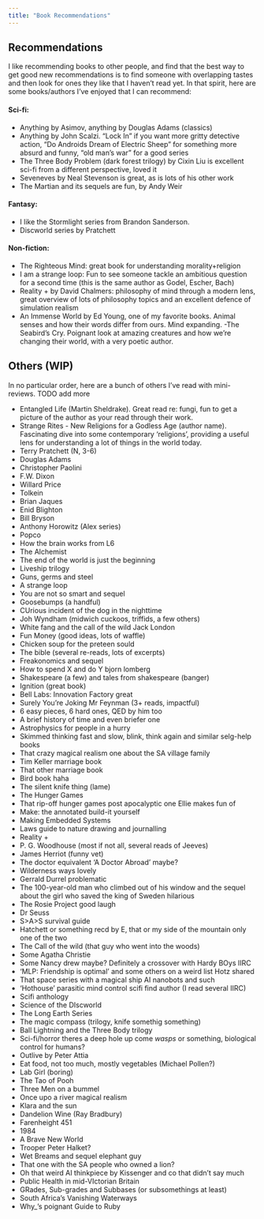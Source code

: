 ```yaml
---
title: "Book Recommendations"
---
```


## Recommendations
I like recommending books to other people, and find that the best way to get good new recommendations is to find someone with overlapping tastes and then look for ones they like that I haven't read yet. In that spirit, here are some books/authors I've enjoyed that I can recommend:

#### Sci-fi:
- Anything by Asimov, anything by Douglas Adams (classics)
- Anything by John Scalzi. "Lock In" if you want more gritty detective action, "Do Androids Dream of Electric Sheep" for something more absurd and funny, "old man's war" for a good series
- The Three Body Problem (dark forest trilogy) by Cixin Liu is excellent sci-fi from a different perspective, loved it
- Seveneves by Neal Stevenson is great, as is lots of his other work
- The Martian and its sequels are fun, by Andy Weir

#### Fantasy:
- I like the Stormlight series from Brandon Sanderson. 
- Discworld series by Pratchett 

#### Non-fiction:
- The Righteous Mind: great book for understanding morality+religion
- I am a strange loop: Fun to see someone tackle an ambitious question for a second time (this is the same author as Godel, Escher, Bach)
- Reality + by David Chalmers: philosophy of mind through a modern lens, great overview of lots of philosophy topics and an excellent defence of simulation realism
- An Immense World by Ed Young, one of my favorite books. Animal senses and how their words differ from ours. Mind expanding. 
-The Seabird's Cry. Poignant look at amazing creatures and how we're changing their world, with a very poetic author.

## Others (WIP)

In no particular order, here are a bunch of others I've read with mini-reviews. TODO add more

- Entangled Life (Martin Sheldrake). Great read re: fungi, fun to get a picture of the author as your read through their work.
- Strange Rites - New Religions for a Godless Age (author name). Fascinating dive into some contemporary 'religions', providing a useful lens for understanding a lot of things in the world today. 
- Terry Pratchett (N, 3-6)
- Douglas Adams
- Christopher Paolini
- F.W. Dixon
- Willard Price
- Tolkein
- Brian Jaques
- Enid Blighton
- Bill Bryson
- Anthony Horowitz (Alex series)
- Popco
- How the brain works from L6
- The Alchemist
- The end of the world is just the beginning
- Liveship trilogy
- Guns, germs and steel
- A strange loop
- You are not so smart and sequel
- Goosebumps (a handful)
- CUrious incident of the dog in the nighttime
- Joh Wyndham (midwich cuckoos, triffids, a few others)
- White fang and the call of the wild Jack London
- Fun Money (good ideas, lots of waffle)
- Chicken soup for the preteen sould
- The bible (several re-reads, lots of excerpts)
- Freakonomics and sequel
- How to spend X and do Y bjorn lomberg
- Shakespeare (a few) and tales from shakespeare (banger)
- Ignition (great book)
- Bell Labs: Innovation Factory great
- Surely You're Joking Mr Feynman (3+ reads, impactful)
- 6 easy pieces, 6 hard ones, QED by him too
- A brief history of time and even briefer one
- Astrophysics for people in a hurry
- Skimmed thinking fast and slow, blink, think again and similar selg-help books
- That crazy magical realism one about the SA village family
- Tim Keller marriage book
- That other marriage book
- Bird book haha
- The silent knife thing (lame)
- The Hunger Games
- That rip-off hunger games post apocalyptic one Ellie makes fun of
- Make: the annotated build-it yourself
- Making Embedded Systems
- Laws guide to nature drawing and journalling
- Reality + 
- P. G. Woodhouse  (most if not all, several reads of Jeeves)
- James Herriot (funny vet)
- The doctor equivalent 'A Doctor Abroad' maybe?
- Wilderness ways lovely
- Gerrald Durrel problematic
- The 100-year-old man who climbed out of his window and the sequel about the girl who saved the king of Sweden hilarious
- The Rosie Project good laugh
- Dr Seuss
- S>A>S survival guide
- Hatchett or something recd by E, that or my side of the mountain only one of the two
- The Call of the wild (that guy who went into the woods)
- Some Agatha Christie
- Some Nancy drew maybe? Definitely a crossover with Hardy BOys IIRC
- 'MLP: Friendship is optimal' and some others on a weird list Hotz shared
- That space series with a magical ship AI nanobots and such
- 'Hothouse' parasitic mind control scifi find author (I read several IIRC)
- Scifi anthology
- Science of the DIscworld
- The Long Earth Series
- The magic compass (trilogy, knife somethig something)
- Ball Lightning and the Three Body trilogy
- Sci-fi/horror theres a deep hole up come *wasps* or something, biological control for humans?
- Outlive by Peter Attia
- Eat food, not too much, mostly vegetables (Michael Pollen?)
- Lab Girl (boring)
- The Tao of Pooh
- Three Men on a bummel
- Once upo a river magical realism
- Klara and the sun
- Dandelion Wine (Ray Bradbury)
- Farenheight 451
- 1984
- A Brave New World
- Trooper Peter Halket?
- Wet Breams and sequel elephant guy
- That one with the SA people who owned a lion? 
- Oh that weird AI thinkpiece by Kissenger and co that didn't say much
- Public Health in mid-VIctorian Britain
- GRades, Sub-grades and Subbases (or subsomethings at least)
- South Africa's Vanishing Waterways
- Why_'s poignant Guide to Ruby
